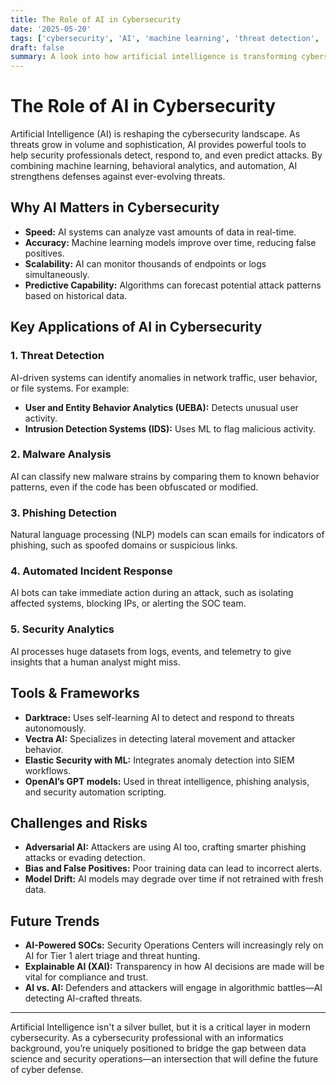 ```yaml
---
title: The Role of AI in Cybersecurity
date: '2025-05-20'
tags: ['cybersecurity', 'AI', 'machine learning', 'threat detection', 'infosec']
draft: false
summary: A look into how artificial intelligence is transforming cybersecurity, from threat detection to automated response.
---
```


# The Role of AI in Cybersecurity

Artificial Intelligence (AI) is reshaping the cybersecurity landscape. As threats grow in volume and sophistication, AI provides powerful tools to help security professionals detect, respond to, and even predict attacks. By combining machine learning, behavioral analytics, and automation, AI strengthens defenses against ever-evolving threats.

## Why AI Matters in Cybersecurity

- **Speed:** AI systems can analyze vast amounts of data in real-time.
- **Accuracy:** Machine learning models improve over time, reducing false positives.
- **Scalability:** AI can monitor thousands of endpoints or logs simultaneously.
- **Predictive Capability:** Algorithms can forecast potential attack patterns based on historical data.

## Key Applications of AI in Cybersecurity

### 1. Threat Detection

AI-driven systems can identify anomalies in network traffic, user behavior, or file systems. For example:

- **User and Entity Behavior Analytics (UEBA):** Detects unusual user activity.
- **Intrusion Detection Systems (IDS):** Uses ML to flag malicious activity.

### 2. Malware Analysis

AI can classify new malware strains by comparing them to known behavior patterns, even if the code has been obfuscated or modified.

### 3. Phishing Detection

Natural language processing (NLP) models can scan emails for indicators of phishing, such as spoofed domains or suspicious links.

### 4. Automated Incident Response

AI bots can take immediate action during an attack, such as isolating affected systems, blocking IPs, or alerting the SOC team.

### 5. Security Analytics

AI processes huge datasets from logs, events, and telemetry to give insights that a human analyst might miss.

## Tools & Frameworks

- **Darktrace:** Uses self-learning AI to detect and respond to threats autonomously.
- **Vectra AI:** Specializes in detecting lateral movement and attacker behavior.
- **Elastic Security with ML:** Integrates anomaly detection into SIEM workflows.
- **OpenAI’s GPT models:** Used in threat intelligence, phishing analysis, and security automation scripting.

## Challenges and Risks

- **Adversarial AI:** Attackers are using AI too, crafting smarter phishing attacks or evading detection.
- **Bias and False Positives:** Poor training data can lead to incorrect alerts.
- **Model Drift:** AI models may degrade over time if not retrained with fresh data.

## Future Trends

- **AI-Powered SOCs:** Security Operations Centers will increasingly rely on AI for Tier 1 alert triage and threat hunting.
- **Explainable AI (XAI):** Transparency in how AI decisions are made will be vital for compliance and trust.
- **AI vs. AI:** Defenders and attackers will engage in algorithmic battles—AI detecting AI-crafted threats.

---

Artificial Intelligence isn't a silver bullet, but it is a critical layer in modern cybersecurity. As a cybersecurity professional with an informatics background, you’re uniquely positioned to bridge the gap between data science and security operations—an intersection that will define the future of cyber defense.
